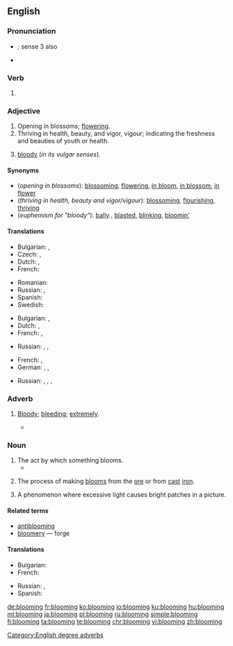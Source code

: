 ==English==

===Pronunciation===
* {{a|UK}} {{IPA|/ˈbluː.mɪŋ/|lang=en}}; sense 3 also {{IPA|/ˈblʊ.mɪŋ/|lang=en}}
* {{audio|en-us-blooming.ogg|Audio (US)|lang=en}}

===Verb===
{{head|en|present participle}}

# {{present participle of|bloom|lang=en|nocat=1}}

===Adjective===
{{en-adj}}

# Opening in blossoms; [[flower]]ing.
# Thriving in health, beauty, and vigor, vigour; indicating the freshness and beauties of youth or health.
# {{context|British|euphemistic|lang=en}} [[bloody]] (''in its vulgar senses'').

====Synonyms====
* (''opening in blossoms''): [[blossoming]], [[flowering]], [[in bloom]], [[in blossom]], [[in flower]]
* (''thriving in health, beauty and vigor/vigour''): [[blossom]]ing, [[flourish]]ing, [[thrive|thriving]]
* (''euphemism for "bloody"''): [[bally]] {{qualifier|British}}, [[blasted]], [[blinking]], [[bloomin']]

====Translations====
{{trans-top|opening in blossoms}}
* Bulgarian: {{t+|bg|цъфтящ}}, {{t+|bg|разцъфнал}}
* Czech: {{t|cs|kvetoucí}}, {{t|cs|rozkvetlý}}
* Dutch: {{t+|nl|bloeiend}}, {{t+|nl|bloeiende}}
* French: {{t|fr|en fleur}}
{{trans-mid}}
* Romanian: {{t+|ro|înfloritor}}
* Russian: {{t+|ru|цвету́щий}}, {{t|ru|расцвета́ющий}}
* Spanish: {{t|es|floreciente}}
* Swedish: {{t+|sv|blomstrande}}
{{trans-bottom}}

{{trans-top|thriving in health, beauty and vigor/vigour}}
* Bulgarian: {{t+|bg|цветущ}}, {{t+|bg|преуспяващ}}
* Dutch: {{t+|nl|bloeiend}}, {{t+|nl|bloeiende}}
* French: {{t+|fr|florissant|m}}, {{t+|fr|florissante|f}}
{{trans-mid}}
* Russian: {{t+|ru|цвету́щий}}, {{t+|ru|преуспева́ющий}}, {{t+|ru|процвета́ющий}} {{qualifier|flourishing}}
{{trans-bottom}}

{{trans-top|euphemism for "bloody"}}
* French: {{t+|fr|sacré|m}}, {{t+|fr|sacrée|f}}
* German: {{t|de|verflixt}}, {{t+|de|verdammt}}, {{t+|de|verflucht}}
{{trans-mid}}
* Russian: {{t+|ru|прокля́тый}}, {{t+|ru|грёбаный}}, {{t+|ru|чёртов}}, {{t+|ru|хре́нов}}
{{trans-bottom}}

===Adverb===
{{en-adv}}

# {{label|en|euphemistic|often followed by ''well''}} [[bloody|Bloody]]; [[bleeding]]; [[extremely]].
#: {{ux|en|My train's late again. '''Blooming''' typical.}}
#* {{quote-book|year=1935|author=[https://www.goodreads.com/author/show/288354.George_Goodchild George Goodchild]
|title=Death on the Centre Court|chapter=3
|passage=It had been his intention to go to Wimbledon, but as he himself said: “Why be '''blooming''' well frizzled when you can hear all the results over the wireless. And results are all that concern me.&nbsp;[&hellip;]”}}

===Noun===
{{en-noun|~}}

# The act by which something blooms.
#* {{quote-news|year=2007|date=July 23|author=Jeremy Pearce|title=Anne McLaren, 80, Expert on the Embryo, Is Dead|work=New York Times|url=http://www.nytimes.com/2007/07/23/science/23mclaren.html
|passage=Such '''bloomings''', Dr. McLaren continued, would require a critical audience, “so that they can be subject to scientific and ethical review, freely available for research and one day, perhaps, for treating diseases.”}}
# {{context|metallurgy|lang=en}} The process of making [[bloom]]s from the [[ore]] or from [[cast]] [[iron]].
# {{context|photography|lang=en}} A phenomenon where excessive light causes bright patches in a picture.

====Related terms====
* [[antiblooming]]
* [[bloomery]] — forge

====Translations====
{{trans-top|blooming}}
* Bulgarian: {{t|bg|блуминг}}
* French: {{t+|fr|fleurissement}}
{{trans-mid}}
* Russian: {{t|ru|обжи́мный стан|m}}, {{t+|ru|блю́минг|m}}
* Spanish: {{t+|es|plancheado}}
{{trans-bottom}}

[[Category:English degree adverbs]]

[[de:blooming]]
[[fr:blooming]]
[[ko:blooming]]
[[io:blooming]]
[[ku:blooming]]
[[hu:blooming]]
[[ml:blooming]]
[[ja:blooming]]
[[pl:blooming]]
[[ru:blooming]]
[[simple:blooming]]
[[fi:blooming]]
[[ta:blooming]]
[[te:blooming]]
[[chr:blooming]]
[[vi:blooming]]
[[zh:blooming]]